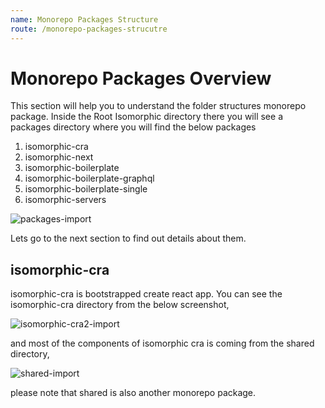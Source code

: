 ```yaml
---
name: Monorepo Packages Structure
route: /monorepo-packages-strucutre
---
```


# Monorepo Packages Overview

This section will help you to understand the folder structures monorepo package. Inside the Root Isomorphic directory there you will see a packages directory where you will find the below packages

1. isomorphic-cra
2. isomorphic-next
3. isomorphic-boilerplate
4. isomorphic-boilerplate-graphql
5. isomorphic-boilerplate-single
6. isomorphic-servers

![packages-import](./images/packages-import.png)

Lets go to the next section to find out details about them.

## isomorphic-cra

isomorphic-cra is bootstrapped create react app. You can see the isomorphic-cra directory from the below screenshot,

![isomorphic-cra2-import](./images/isomorphic-cra2-import.png)

and most of the components of isomorphic cra is coming from the shared directory,

![shared-import](./images/shared-import.png)

please note that shared is also another monorepo package.